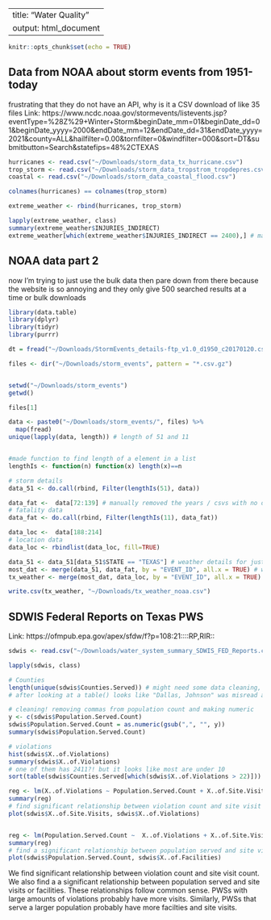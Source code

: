 
---
title: "Water Quality"
output: html_document
---

```r
knitr::opts_chunk$set(echo = TRUE)
```

## Data from NOAA about storm events from 1951-today 
frustrating that they do not have an API, why is it a CSV download of like 35 files 
Link: https://www.ncdc.noaa.gov/stormevents/listevents.jsp?eventType=%28Z%29+Winter+Storm&beginDate_mm=01&beginDate_dd=01&beginDate_yyyy=2000&endDate_mm=12&endDate_dd=31&endDate_yyyy=2021&county=ALL&hailfilter=0.00&tornfilter=0&windfilter=000&sort=DT&submitbutton=Search&statefips=48%2CTEXAS 

```r
hurricanes <- read.csv("~/Downloads/storm_data_tx_hurricane.csv")
trop_storm <- read.csv("~/Downloads/storm_data_tropstrom_tropdepres.csv")
coastal <- read.csv("~/Downloads/storm_data_coastal_flood.csv")

colnames(hurricanes) == colnames(trop_storm)

extreme_weather <- rbind(hurricanes, trop_storm)

lapply(extreme_weather, class)
summary(extreme_weather$INJURIES_INDIRECT)
extreme_weather[which(extreme_weather$INJURIES_INDIRECT == 2400),] # max is hurricane Ike (which I was in Houston for)

```


## NOAA data part 2 
now I'm trying to just use the bulk data then pare down from there because the website is so annoying and they only give 500 searched results at a time or bulk downloads 
```r
library(data.table)
library(dplyr)
library(tidyr)
library(purrr)

dt = fread("~/Downloads/StormEvents_details-ftp_v1.0_d1950_c20170120.csv.gz")

files <- dir("~/Downloads/storm_events", pattern = "*.csv.gz")


setwd("~/Downloads/storm_events")
getwd()

files[1]

data <- paste0("~/Downloads/storm_events/", files) %>%
  map(fread)
unique(lapply(data, length)) # length of 51 and 11 


#made function to find length of a element in a list
lengthIs <- function(n) function(x) length(x)==n

# storm details
data_51 <- do.call(rbind, Filter(lengthIs(51), data))

data_fat <-  data[72:139] # manually removed the years / csvs with no data 
# fatality data 
data_fat <- do.call(rbind, Filter(lengthIs(11), data_fat))

data_loc <-  data[188:214]                 
# location data 
data_loc <- rbindlist(data_loc, fill=TRUE)

data_51 <- data_51[data_51$STATE == "TEXAS"] # weather details for just texas 
most_dat <- merge(data_51, data_fat, by = "EVENT_ID", all.x = TRUE) # weather and fatalities for texas 
tx_weather <- merge(most_dat, data_loc, by = "EVENT_ID", all.x = TRUE) # final dataset

write.csv(tx_weather, "~/Downloads/tx_weather_noaa.csv")

```

## SDWIS Federal Reports on Texas PWS 
Link: https://ofmpub.epa.gov/apex/sfdw/f?p=108:21::::RP,RIR::

```r
sdwis <- read.csv("~/Downloads/water_system_summary_SDWIS_FED_Reports.csv")

lapply(sdwis, class)

# Counties
length(unique(sdwis$Counties.Served)) # might need some data cleaning, only 254 actual counties in texas ? 
# after looking at a table() looks like "Dallas, Johnson" was misread and "Coke, Concho, Ector, Howard, Martin, Scurry, Ward" was also misread -- need to figure out what those are supposed to be also check if "Dallam" is a county or if that's a typo 

# cleaning! removing commas from population count and making numeric
y <- c(sdwis$Population.Served.Count)
sdwis$Population.Served.Count = as.numeric(gsub(",", "", y))
summary(sdwis$Population.Served.Count)

# violations 
hist(sdwis$X..of.Violations)
summary(sdwis$X..of.Violations) 
# one of them has 2411?! but it looks like most are under 10 
sort(table(sdwis$Counties.Served[which(sdwis$X..of.Violations > 22)])) # seeing if the top quartile of violations are concentrated in certain counties -- it appears that Harris county (Houston), Brazoria, Montgomery, and Lubbock are the top offenders of counties with lots of water systems in the top quartile -- this should probably be indexed for amount of PWS in each county, but it is interesting that Harris county has such a larger amt than Dallas 

```


```r
reg <- lm(X..of.Violations ~ Population.Served.Count + X..of.Site.Visits + X..of.Facilities, data=sdwis)
summary(reg)
# find significant relationship between violation count and site visit count
plot(sdwis$X..of.Site.Visits, sdwis$X..of.Violations)


reg <- lm(Population.Served.Count ~  X..of.Violations + X..of.Site.Visits + X..of.Facilities, data=sdwis)
summary(reg)
# find a significant relationship between population served and site visits or facilities 
plot(sdwis$Population.Served.Count, sdwis$X..of.Facilities)


```
We find significant relationship between violation count and site visit count. We also find a a significant relationship between population served and site visits or facilities. These relationships follow common sense. PWSs with large amounts of violations probably have more visits. Similarly, PWSs that serve a larger population probably have more facilties and site visits. 


